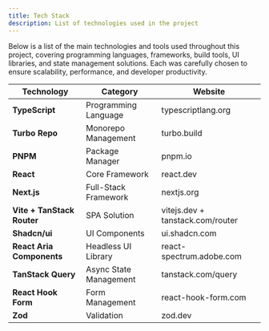 ```yaml
---
title: Tech Stack
description: List of technologies used in the project
---
```


Below is a list of the main technologies and tools used throughout this project, covering programming languages, frameworks, build tools, UI libraries, and state management solutions. Each was carefully chosen to ensure scalability, performance, and developer productivity.

| Technology | Category | Website |
|------------|----------|---------|
| **TypeScript** | Programming Language | <Link href="https://www.typescriptlang.org/" target="_blank">typescriptlang.org</Link> |
| **Turbo Repo** | Monorepo Management | <Link href="https://turbo.build/" target="_blank">turbo.build</Link> |
| **PNPM** | Package Manager | <Link href="https://pnpm.io/" target="_blank">pnpm.io</Link> |
| **React** | Core Framework | <Link href="https://react.dev/" target="_blank">react.dev</Link> |
| **Next.js** | Full-Stack Framework | <Link href="https://nextjs.org/" target="_blank">nextjs.org</Link> |
| **Vite + TanStack Router** | SPA Solution | <Link href="https://vitejs.dev/" target="_blank">vitejs.dev</Link> + <Link href="https://tanstack.com/router" target="_blank">tanstack.com/router</Link> |
| **Shadcn/ui** | UI Components | <Link href="https://ui.shadcn.com/" target="_blank">ui.shadcn.com</Link> |
| **React Aria Components** | Headless UI Library | <Link href="https://react-spectrum.adobe.com/react-aria/" target="_blank">react-spectrum.adobe.com</Link> |
| **TanStack Query** | Async State Management | <Link href="https://tanstack.com/query" target="_blank">tanstack.com/query</Link> |
| **React Hook Form** | Form Management | <Link href="https://react-hook-form.com/" target="_blank">react-hook-form.com</Link> |
| **Zod** | Validation | <Link href="https://zod.dev/" target="_blank">zod.dev</Link> |




